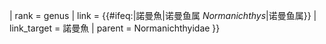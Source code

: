 {{Don't edit this line {{{machine code|}}}
| scientific_name = {{#ifeq:{{PAGENAMEBASE}}|諾曼魚||Normanichthys}}
| rank = genus
| link = {{#ifeq:{{PAGENAMEBASE}}|諾曼魚|诺曼鱼属 ''Normanichthys''|诺曼鱼属}}
| link_target = 諾曼魚
| parent = Normanichthyidae
}}